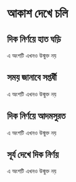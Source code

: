 # আকাশ দেখে চলি {#navigation}
 
## দিক নির্ণয়ে হাত ঘড়ি

এ অংশটি এখনও উন্মুক্ত নয়

## সময় জানাবে সপ্তর্ষী

এ অংশটি এখনও উন্মুক্ত নয়

## দিক নির্ণয়ে আদমসুরত

এ অংশটি এখনও উন্মুক্ত নয়

## সূর্য দেখে দিক নির্ণয়

এ অংশটি এখনও উন্মুক্ত নয়
